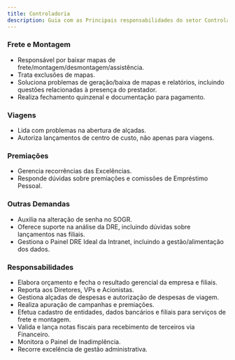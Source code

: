 ```yaml
---
title: Controladoria
description: Guia com as Principais responsabilidades do setor Controladoria.
---
```


### Frete e Montagem
- Responsável por baixar mapas de frete/montagem/desmontagem/assistência.
- Trata exclusões de mapas.
- Soluciona problemas de geração/baixa de mapas e relatórios, incluindo questões relacionadas à presença do prestador.
- Realiza fechamento quinzenal e documentação para pagamento.

### Viagens
- Lida com problemas na abertura de alçadas.
- Autoriza lançamentos de centro de custo, não apenas para viagens.

### Premiações
- Gerencia recorrências das Excelências.
- Responde dúvidas sobre premiações e comissões de Empréstimo Pessoal.

### Outras Demandas
- Auxilia na alteração de senha no SOGR.
- Oferece suporte na análise da DRE, incluindo dúvidas sobre lançamentos nas filiais.
- Gestiona o Painel DRE Ideal da Intranet, incluindo a gestão/alimentação dos dados.

### Responsabilidades
- Elabora orçamento e fecha o resultado gerencial da empresa e filiais.
- Reporta aos Diretores, VPs e Acionistas.
- Gestiona alçadas de despesas e autorização de despesas de viagem.
- Realiza apuração de campanhas e premiações.
- Efetua cadastro de entidades, dados bancários e filiais para serviços de frete e montagem.
- Valida e lança notas fiscais para recebimento de terceiros via Financeiro.
- Monitora o Painel de Inadimplência.
- Recorre excelência de gestão administrativa.
